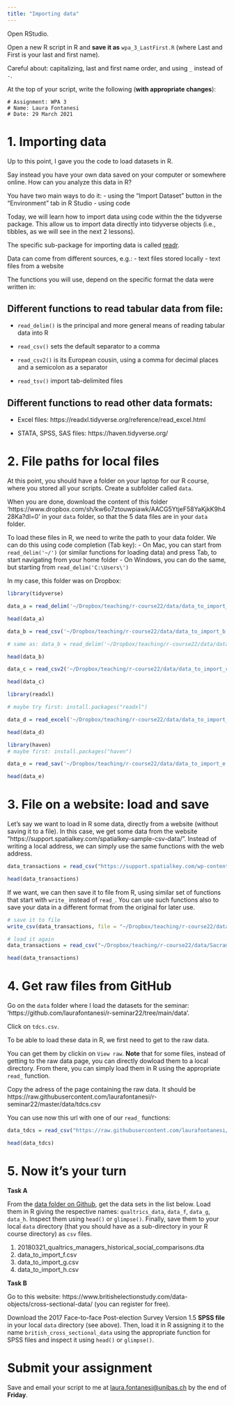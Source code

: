 ```yaml
---
title: "Importing data"
---
```


Open RStudio.

Open a new R script in R and **save it as** `wpa_3_LastFirst.R` (where Last and First is your last and first name). 

Careful about: capitalizing, last and first name order, and using `_` instead of `-`.

At the top of your script, write the following (**with appropriate changes**):

```
# Assignment: WPA 3
# Name: Laura Fontanesi
# Date: 29 March 2021
```

# 1. Importing data

Up to this point, I gave you the code to load datasets in R. 

Say instead you have your own data saved on your computer or somewhere online. How can you analyze this data in R? 

You have two main ways to do it: 
- using the "Import Dataset" button in the "Environment" tab in R Studio
- using code

Today, we will learn how to import data using code within the the tidyverse package. This allow us to import data directly into tidyverse objects (i.e., tibbles, as we will see in the next 2 lessons).

The specific sub-package for importing data is called [readr](https://readr.tidyverse.org/reference/index.html).

Data can come from different sources, e.g.:
- text files stored locally
- text files from a website

The functions you will use, depend on the specific format the data were written in:

## Different functions to read tabular data from file:
- `read_delim()` is the principal and more general means of reading tabular data into R

- `read_csv()` sets the default separator to a comma

- `read_csv2()` is its European cousin, using a comma for decimal places and a semicolon as a separator

- `read_tsv()` import tab-delimited files

## Different functions to read other data formats:
- Excel files: https://readxl.tidyverse.org/reference/read_excel.html

- STATA, SPSS, SAS files: https://haven.tidyverse.org/

# 2. File paths for local files

At this point, you should have a folder on your laptop for our R course, where you stored all your scripts. Create a subfolder called `data`.

When you are done, download the content of this folder 'https://www.dropbox.com/sh/kw6o7ztouwpiawk/AACG5YtjeF58YaKjkK9h428Ka?dl=0' in your `data` folder, so that the 5 data files are in your `data` folder.

To load these files in R, we need to write the path to your data folder. We can do this using code completion (Tab key): 
- On Mac, you can start from `read_delim('~/')` (or similar functions for loading data) and press Tab, to start navigating from your home folder
- On Windows, you can do the same, but starting from `read_delim('C:\Users\')`

In my case, this folder was on Dropbox:

```r
library(tidyverse)

data_a = read_delim('~/Dropbox/teaching/r-course22/data/data_to_import_a.txt', delim='\t')

head(data_a)
```

```r
data_b = read_csv('~/Dropbox/teaching/r-course22/data/data_to_import_b.csv')

# same as: data_b = read_delim('~/Dropbox/teaching/r-course22/data/data_to_import_b.csv', delim = ",")

head(data_b)
```

```r
data_c = read_csv2('~/Dropbox/teaching/r-course22/data/data_to_import_c.csv')

head(data_c)
```

```r
library(readxl)

# maybe try first: install.packages("readxl")

data_d = read_excel('~/Dropbox/teaching/r-course22/data/data_to_import_d.xls')

head(data_d)
```

```r
library(haven)
# maybe first: install.packages("haven")

data_e = read_sav('~/Dropbox/teaching/r-course22/data/data_to_import_e.sav')

head(data_e)
```

# 3. File on a website: load and save

Let's say we want to load in R some data, directly from a website (without saving it to a file). In this case, we get some data from the website "https://support.spatialkey.com/spatialkey-sample-csv-data/". Instead of writing a local address, we can simply use the same functions with the web address.

```r
data_transactions = read_csv("https://support.spatialkey.com/wp-content/uploads/2021/02/Sacramentorealestatetransactions.csv")

head(data_transactions)
```

If we want, we can then save it to file from R, using similar set of functions that start with `write_` instead of `read_`. You can use such functions also to save your data in a different format from the original for later use.

```r
# save it to file
write_csv(data_transactions, file = "~/Dropbox/teaching/r-course22/data/Sacramentorealestatetransactions.csv")
```

```r
# load it again
data_transactions = read_csv("~/Dropbox/teaching/r-course22/data/Sacramentorealestatetransactions.csv")

head(data_transactions)
```

# 4. Get raw files from GitHub

Go on the `data` folder where I load the datasets for the seminar: 'https://github.com/laurafontanesi/r-seminar22/tree/main/data'.

Click on `tdcs.csv`.

To be able to load these data in R, we first need to get to the raw data.

You can get them by clickin on `View raw`. **Note** that for some files, instead of getting to the raw data page, you can directly dowload them to a local directory. From there, you can simply load them in R using the appropriate `read_` function.

Copy the adress of the page containing the raw data. It should be https://raw.githubusercontent.com/laurafontanesi/r-seminar22/master/data/tdcs.csv

You can use now this url with one of our `read_` functions:

```r
data_tdcs = read_csv("https://raw.githubusercontent.com/laurafontanesi/r-seminar22/main/data/tdcs.csv")

head(data_tdcs)
```

# 5. Now it's your turn

**Task A**

From the [data folder on Github](https://github.com/laurafontanesi/r-seminar22/tree/main/data), get the data sets in the list below. Load them in R giving the respective names: `qualtrics_data`, `data_f`, `data_g`, `data_h`. Inspect them using `head()` or `glimpse()`. Finally, save them to your local `data` directory (that you should have as a sub-directory in your R course directory) as `csv` files.

1. 20180321_qualtrics_managers_historical_social_comparisons.dta
2. data_to_import_f.csv
3. data_to_import_g.csv
4. data_to_import_h.csv

**Task B**

Go to this website: https://www.britishelectionstudy.com/data-objects/cross-sectional-data/ (you can register for free).

Download the 2017 Face-to-face Post-election Survey Version 1.5 **SPSS file** in your local `data` directory (see above). Then, load it in R assigning it to the name `british_cross_sectional_data` using the appropriate function for SPSS files and inspect it using `head()` or `glimpse()`.

# Submit your assignment

Save and email your script to me at [laura.fontanesi@unibas.ch](mailto:laura.fontanesi@unibas.ch) by the end of **Friday**.